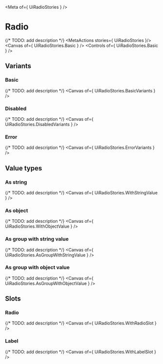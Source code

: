 
<Meta of={ UiRadioStories } />

# Radio
{/* TODO: add description */}
<MetaActions stories={ UiRadioStories }/>
<Canvas of={ UiRadioStories.Basic } />
<Controls of={ UiRadioStories.Basic } />

## Variants
### Basic
{/* TODO: add description */}
<Canvas of={ UiRadioStories.BasicVariants } />

### Disabled
{/* TODO: add description */}
<Canvas of={ UiRadioStories.DisabledVariants } />

### Error
{/* TODO: add description */}
<Canvas of={ UiRadioStories.ErrorVariants } />

## Value types
### As string
{/* TODO: add description */}
<Canvas of={ UiRadioStories.WithStringValue } />

### As object
{/* TODO: add description */}
<Canvas of={ UiRadioStories.WithObjectValue } />

### As group with string value
{/* TODO: add description */}
<Canvas of={ UiRadioStories.AsGroupWithStringValue } />

### As group with object value
{/* TODO: add description */}
<Canvas of={ UiRadioStories.AsGroupWithObjectValue } />

## Slots
### Radio
{/* TODO: add description */}
<Canvas of={ UiRadioStories.WithRadioSlot } />

### Label
{/* TODO: add description */}
<Canvas of={ UiRadioStories.WithLabelSlot } />
